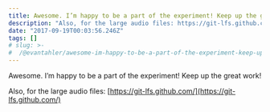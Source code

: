 ```yaml
---
title: Awesome. I’m happy to be a part of the experiment! Keep up the great work!
description: "Also, for the large audio files: https://git-lfs.github.com/"
date: "2017-09-19T00:03:56.246Z"
tags: []
# slug: >-
#  /@evantahler/awesome-im-happy-to-be-a-part-of-the-experiment-keep-up-the-great-work-5b228635ade8
---
```


Awesome. I’m happy to be a part of the experiment! Keep up the great work!

Also, for the large audio files: [https://git-lfs.github.com/](https://git-lfs.github.com/)
